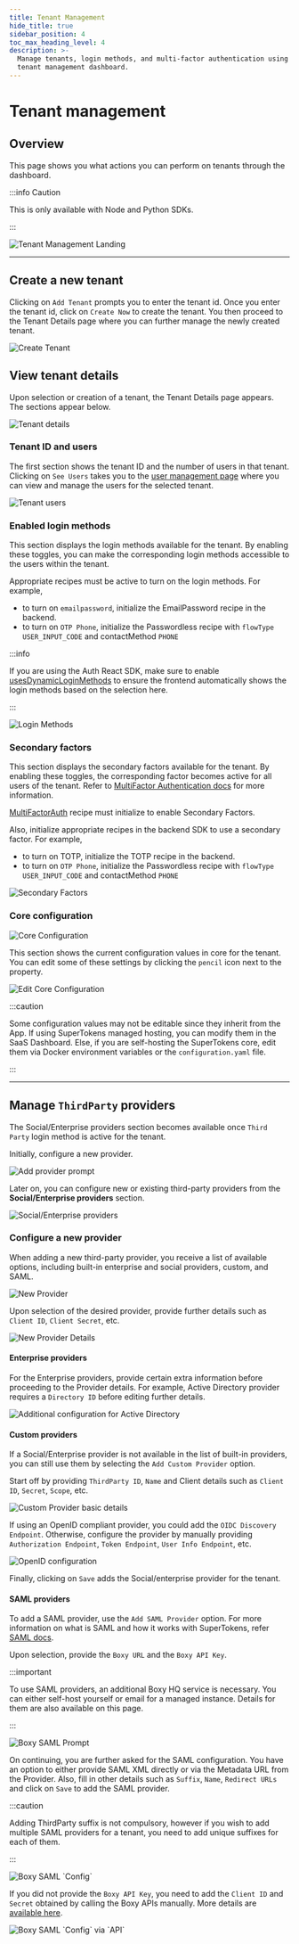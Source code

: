 ```yaml
---
title: Tenant Management
hide_title: true
sidebar_position: 4
toc_max_heading_level: 4
description: >-
  Manage tenants, login methods, and multi-factor authentication using the
  tenant management dashboard.
---
```


# Tenant management

## Overview

This page shows you what actions you can perform on tenants through the dashboard.

:::info Caution

This is only available with Node and Python SDKs.

:::

<img src="/img/dashboard/tenant-management/landing.png" alt="Tenant Management Landing"/>

---

## Create a new tenant

Clicking on `Add Tenant` prompts you to enter the tenant id. Once you enter the tenant id, click on `Create Now` to create the tenant. You then proceed to the Tenant Details page where you can further manage the newly created tenant.

<img src="/img/dashboard/tenant-management/create-tenant.gif" alt="Create Tenant"/>


## View tenant details

Upon selection or creation of a tenant, the Tenant Details page appears. The sections appear below.

<img src="/img/dashboard/tenant-management/details.png" alt="Tenant details"/>

### Tenant ID and users

The first section shows the tenant ID and the number of users in that tenant. Clicking on `See Users` takes you to the [user management page](/docs/post-authentication/dashboard/user-management) where you can view and manage the users for the selected tenant.

<img src="/img/dashboard/tenant-management/tenant-users.png" alt="Tenant users"/>

### Enabled login methods

This section displays the login methods available for the tenant. By enabling these toggles, you can make the corresponding login methods accessible to the users within the tenant.

Appropriate recipes must be active to turn on the login methods. For example,

- to turn on `emailpassword`, initialize the EmailPassword recipe in the backend.
- to turn on `OTP Phone`, initialize the Passwordless recipe with `flowType` `USER_INPUT_CODE` and contactMethod `PHONE`

:::info

If you are using the Auth React SDK, make sure to enable [usesDynamicLoginMethods](/docs/authentication/enterprise/common-domain-login#3-tell-supertokens-about-the-saved-tenantid-from-the-previous-step) to ensure the frontend automatically shows the login methods based on the selection here.

:::

<img src="/img/dashboard/tenant-management/login-methods.png" alt="Login Methods"/>

### Secondary factors

This section displays the secondary factors available for the tenant. By enabling these toggles, the corresponding factor becomes active for all users of the tenant. Refer to [MultiFactor Authentication docs](/docs/additional-verification/mfa/introduction) for more information.

[MultiFactorAuth](/docs/additional-verification/mfa/initial-setup) recipe must initialize to enable Secondary Factors.

Also, initialize appropriate recipes in the backend SDK to use a secondary factor. For example,

- to turn on TOTP, initialize the TOTP recipe in the backend.
- to turn on `OTP Phone`, initialize the Passwordless recipe with `flowType` `USER_INPUT_CODE` and contactMethod `PHONE`

<img src="/img/dashboard/tenant-management/secondary-factors.png" alt="Secondary Factors"/>

### Core configuration

<img src="/img/dashboard/tenant-management/core-config.png" alt="Core Configuration"/>

This section shows the current configuration values in core for the tenant. You can edit some of these settings by clicking the `pencil` icon next to the property.

<img src="/img/dashboard/tenant-management/edit-core-config.png" alt="Edit Core Configuration"/>

:::caution

Some configuration values may not be editable since they inherit from the App. If using SuperTokens managed hosting, you can modify them in the SaaS Dashboard. Else, if you are self-hosting the SuperTokens core, edit them via Docker environment variables or the `configuration.yaml` file.

:::

---

## Manage `ThirdParty` providers

The Social/Enterprise providers section becomes available once `Third Party` login method is active for the tenant.

Initially, configure a new provider.

<img src="/img/dashboard/tenant-management/add-provider-prompt.png" alt="Add provider prompt"/>

Later on, you can configure new or existing third-party providers from the **Social/Enterprise providers** section.

<img src="/img/dashboard/tenant-management/third-party-providers.png" alt="Social/Enterprise providers"/>

### Configure a new provider

When adding a new third-party provider, you receive a list of available options, including built-in enterprise and social providers, custom, and SAML.

<img src="/img/dashboard/tenant-management/new-provider.png" alt="New Provider"/>

Upon selection of the desired provider, provide further details such as `Client ID`, `Client Secret`, etc.

<img src="/img/dashboard/tenant-management/new-provider-details.png" alt="New Provider Details"/>

#### Enterprise providers

For the Enterprise providers, provide certain extra information before proceeding to the Provider details. For example, Active Directory provider requires a `Directory ID` before editing further details.

<img src="/img/dashboard/tenant-management/active-directory.png" alt="Additional configuration for Active Directory"/>

#### Custom providers

If a Social/Enterprise provider is not available in the list of built-in providers, you can still use them by selecting the `Add Custom Provider` option.

Start off by providing `ThirdParty ID`, `Name` and Client details such as `Client ID`, `Secret`, `Scope`, etc.

<img src="/img/dashboard/tenant-management/custom-provider-basic-details.png" alt="Custom Provider basic details"/>

If using an OpenID compliant provider, you could add the `OIDC Discovery Endpoint`. Otherwise, configure the provider by manually providing `Authorization Endpoint`, `Token Endpoint`, `User Info Endpoint`, etc.

<img src="/img/dashboard/tenant-management/openid-configuration.png" alt="OpenID configuration"/>

Finally, clicking on `Save` adds the Social/enterprise provider for the tenant.

#### SAML providers

To add a SAML provider, use the `Add SAML Provider` option. For more information on what is SAML and how it works with SuperTokens, refer [SAML docs](/docs/authentication/enterprise/saml/what-is-saml).

Upon selection, provide the `Boxy URL` and the `Boxy API Key`.

:::important

To use SAML providers, an additional Boxy HQ service is necessary. You can either self-host yourself or email for a managed instance. Details for them are also available on this page.

:::

<img src="/img/dashboard/tenant-management/saml-prompt.png" alt="Boxy SAML Prompt"/>

On continuing, you are further asked for the SAML configuration. You have an option to either provide SAML XML directly or via the Metadata URL from the Provider. Also, fill in other details such as `Suffix`, `Name`, `Redirect URLs` and click on `Save` to add the SAML provider.

:::caution

Adding ThirdParty suffix is not compulsory, however if you wish to add multiple SAML providers for a tenant, you need to add unique suffixes for each of them.

:::

<img src="/img/dashboard/tenant-management/saml-config.png" alt="Boxy SAML `Config`"/>

If you did not provide the `Boxy API Key`, you need to add the `Client ID` and `Secret` obtained by calling the Boxy APIs manually. More details are [available here](/docs/authentication/enterprise/saml/boxy-hq-guide#4-upload-the-base64-xml-string-to-saml-jackson).

<img src="/img/dashboard/tenant-management/saml-config-via-api.png" alt="Boxy SAML `Config` via `API`"/>
